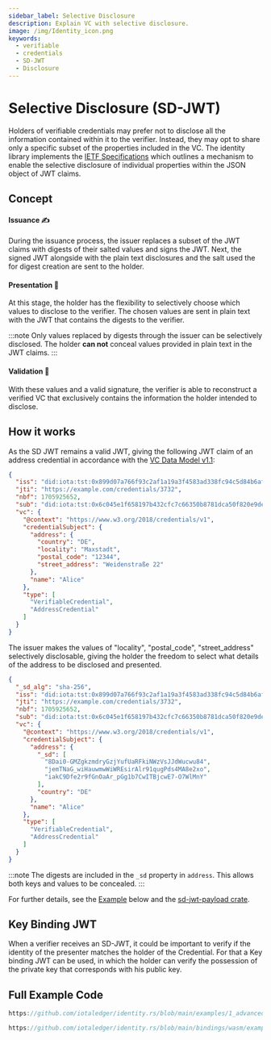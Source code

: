 ```yaml
---
sidebar_label: Selective Disclosure
description: Explain VC with selective disclosure.
image: /img/Identity_icon.png
keywords:
  - verifiable
  - credentials
  - SD-JWT
  - Disclosure
---
```



# Selective Disclosure (SD-JWT)


Holders of verifiable credentials may prefer not to disclose all the information contained within it to the verifier. Instead, they may opt to share only a specific subset of the properties included in the VC. The identity library implements the [IETF Specifications](https://www.ietf.org/archive/id/draft-ietf-oauth-selective-disclosure-jwt-07.html) which outlines a mechanism to enable the selective disclosure of individual properties within the JSON object of JWT claims.

## Concept

#### Issuance ✍️
During the issuance process, the issuer replaces a subset of the JWT claims with digests of their salted values and signs the JWT. Next, the signed JWT alongside with the plain text disclosures and the salt used the for digest creation are sent to the holder. 

#### Presentation 📃
At this stage, the holder has the flexibility to selectively choose which values to disclose to the verifier. The chosen values are sent in plain text with the JWT that contains the digests to the verifier. 

:::note
Only values replaced by digests through the issuer can be selectively disclosed. The holder **can not** conceal values provided in plain text in the JWT claims.
:::


#### Validation 🔬
With these values and a valid signature, the verifier is able to reconstruct a verified VC that exclusively contains the information the holder intended to disclose.

## How it works

As the SD JWT remains a valid JWT, giving the following JWT claim of an address credential in accordance with the [VC Data Model v1.1](https://www.w3.org/TR/vc-data-model/#json-web-token):


```json
{
  "iss": "did:iota:tst:0x899d07a766f93c2af1a19a3f4583ad338fc94c5d84b6afcadf49b197e1cb693e",
  "jti": "https://example.com/credentials/3732",
  "nbf": 1705925652,
  "sub": "did:iota:tst:0x6c045e1f658197b432cfc7c66350b8781dca50f820e9de0fcdf0029b4b384355",
  "vc": {
    "@context": "https://www.w3.org/2018/credentials/v1",
    "credentialSubject": {
      "address": {
        "country": "DE",
        "locality": "Maxstadt",
        "postal_code": "12344",
        "street_address": "Weidenstraße 22"
      },
      "name": "Alice"
    },
    "type": [
      "VerifiableCredential",
      "AddressCredential"
    ]
  }
} 

```

The issuer makes the values of "locality", "postal_code", "street_address" selectively disclosable, giving the holder the freedom to select what details of the address to be disclosed and presented.

```json
{
  "_sd_alg": "sha-256",
  "iss": "did:iota:tst:0x899d07a766f93c2af1a19a3f4583ad338fc94c5d84b6afcadf49b197e1cb693e",
  "jti": "https://example.com/credentials/3732",
  "nbf": 1705925652,
  "sub": "did:iota:tst:0x6c045e1f658197b432cfc7c66350b8781dca50f820e9de0fcdf0029b4b384355",
  "vc": {
    "@context": "https://www.w3.org/2018/credentials/v1",
    "credentialSubject": {
      "address": {
        "_sd": [
          "8Dai0-GMZgkzmdryGzjYufUaRFkiNWzVsJJdWucwu84",
          "jemTNaG_wiHauwmwWiWREsirAlr91qugPds4MA8e2xo",
          "iakC9Dfe2r9fGnOaAr_pGg1b7CwITBjcwE7-O7WlMnY"
        ],
        "country": "DE"
      },
      "name": "Alice"
    },
    "type": [
      "VerifiableCredential",
      "AddressCredential"
    ]
  }
}
```

:::note
The digests are included in the `_sd` property in `address`. This allows both keys and values to be concealed.
:::

For further details, see the [Example](#full-example-code) below and the [sd-jwt-payload crate](https://github.com/iotaledger/sd-jwt-payload).


## Key Binding JWT

When a verifier receives an SD-JWT, it could be important to verify if the identity of the presenter matches the holder of the Credential. For that a Key binding JWT can be used, in which the holder can verify the possession of the private key that corresponds with his public key.


## Full Example Code

<Tabs groupId="language" queryString>
<TabItem value="rust" label="Rust">

```rust reference
https://github.com/iotaledger/identity.rs/blob/main/examples/1_advanced/7_sd_jwt.rs
```

</TabItem>
<TabItem value="typescript-node" label="Typescript (Node.js)">

```ts reference
https://github.com/iotaledger/identity.rs/blob/main/bindings/wasm/examples/src/1_advanced/6_sd_jwt.ts
```

</TabItem>
</Tabs>
